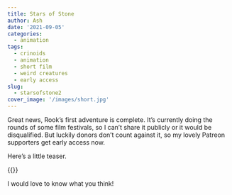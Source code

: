```yaml
---
title: Stars of Stone
author: Ash
date: '2021-09-05'
categories: 
  - animation
tags: 
  - crinoids  
  - animation  
  - short film  
  - weird creatures  
  - early access
slug:
  - starsofstone2
cover_image: '/images/short.jpg'
---
```


Great news, Rook's first adventure is complete. It's currently doing the rounds of some film festivals, so I can't share it publicly or it would be disqualified. But luckily donors don't count against it, so my lovely Patreon supporters get early access now.

Here's a little teaser.

{{<youtube XJTYJk-I1qY>}}

I would love to know what you think!

 

